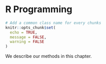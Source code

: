# R Programming


```r
# Add a common class name for every chunks
knitr::opts_chunk$set(
  echo = TRUE,
  message = FALSE,
  warning = FALSE
)
```

We describe our methods in this chapter.
